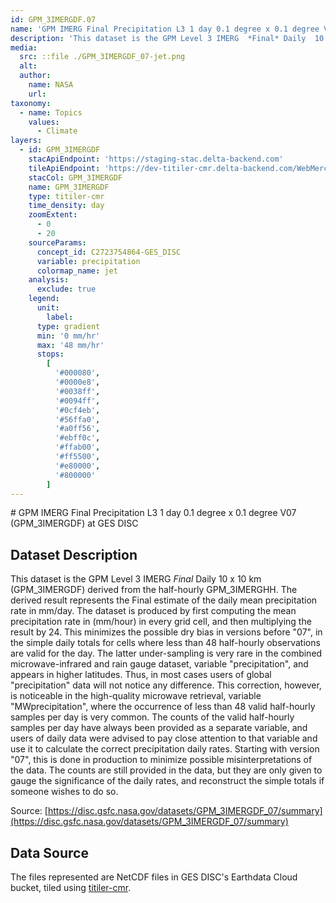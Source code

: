 ```yaml
---
id: GPM_3IMERGDF.07
name: 'GPM IMERG Final Precipitation L3 1 day 0.1 degree x 0.1 degree V07 (GPM_3IMERGDF) at GES DISC'
description: 'This dataset is the GPM Level 3 IMERG  *Final* Daily  10 x 10 km (GPM_3IMERGDF) derived from the half-hourly GPM_3IMERGHH.  The derived result represents the Final estimate of the daily mean precipitation rate in mm/day.'
media:
  src: ::file ./GPM_3IMERGDF_07-jet.png
  alt:
  author:
    name: NASA
    url:
taxonomy:
  - name: Topics
    values:
      - Climate
layers:
  - id: GPM_3IMERGDF
    stacApiEndpoint: 'https://staging-stac.delta-backend.com'
    tileApiEndpoint: 'https://dev-titiler-cmr.delta-backend.com/WebMercatorQuad/tilejson.json'
    stacCol: GPM_3IMERGDF
    name: GPM_3IMERGDF
    type: titiler-cmr
    time_density: day
    zoomExtent:
      - 0
      - 20
    sourceParams:
      concept_id: C2723754864-GES_DISC
      variable: precipitation
      colormap_name: jet
    analysis:
      exclude: true
    legend:
      unit:
        label:
      type: gradient
      min: '0 mm/hr'
      max: '48 mm/hr'
      stops:
        [
          '#000080',
          '#0000e8',
          '#0038ff',
          '#0094ff',
          '#0cf4eb',
          '#56ffa0',
          '#a0ff56',
          '#ebff0c',
          '#ffab00',
          '#ff5500',
          '#e80000',
          '#800000'
        ]
---
```


<Block>
<Prose>
# GPM IMERG Final Precipitation L3 1 day 0.1 degree x 0.1 degree V07 (GPM_3IMERGDF) at GES DISC

## Dataset Description

This dataset is the GPM Level 3 IMERG _Final_ Daily 10 x 10 km (GPM_3IMERGDF) derived from the half-hourly GPM_3IMERGHH. The derived result represents the Final estimate of the daily mean precipitation rate in mm/day. The dataset is produced by first computing the mean precipitation rate in (mm/hour) in every grid cell, and then multiplying the result by 24. This minimizes the possible dry bias in versions before "07", in the simple daily totals for cells where less than 48 half-hourly observations are valid for the day. The latter under-sampling is very rare in the combined microwave-infrared and rain gauge dataset, variable "precipitation", and appears in higher latitudes. Thus, in most cases users of global "precipitation" data will not notice any difference. This correction, however, is noticeable in the high-quality microwave retrieval, variable "MWprecipitation", where the occurrence of less than 48 valid half-hourly samples per day is very common. The counts of the valid half-hourly samples per day have always been provided as a separate variable, and users of daily data were advised to pay close attention to that variable and use it to calculate the correct precipitation daily rates. Starting with version "07", this is done in production to minimize possible misinterpretations of the data. The counts are still provided in the data, but they are only given to gauge the significance of the daily rates, and reconstruct the simple totals if someone wishes to do so.

Source: [https://disc.gsfc.nasa.gov/datasets/GPM_3IMERGDF_07/summary](https://disc.gsfc.nasa.gov/datasets/GPM_3IMERGDF_07/summary)

## Data Source

The files represented are NetCDF files in GES DISC's Earthdata Cloud bucket, tiled using [titiler-cmr](https://github.com/developmentseed/titiler-cmr).

</Prose>
</Block>
